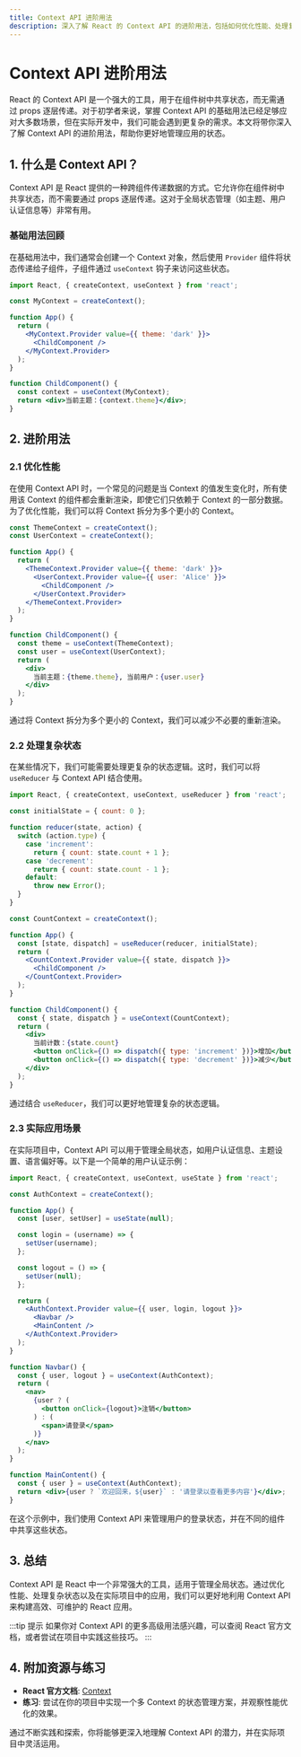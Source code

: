 ```yaml
---
title: Context API 进阶用法
description: 深入了解 React 的 Context API 的进阶用法，包括如何优化性能、处理复杂状态以及在实际项目中的应用场景。
---
```


# Context API 进阶用法

React 的 Context API 是一个强大的工具，用于在组件树中共享状态，而无需通过 props 逐层传递。对于初学者来说，掌握 Context API 的基础用法已经足够应对大多数场景，但在实际开发中，我们可能会遇到更复杂的需求。本文将带你深入了解 Context API 的进阶用法，帮助你更好地管理应用的状态。

## 1. 什么是 Context API？

Context API 是 React 提供的一种跨组件传递数据的方式。它允许你在组件树中共享状态，而不需要通过 props 逐层传递。这对于全局状态管理（如主题、用户认证信息等）非常有用。

### 基础用法回顾

在基础用法中，我们通常会创建一个 Context 对象，然后使用 `Provider` 组件将状态传递给子组件，子组件通过 `useContext` 钩子来访问这些状态。

```jsx
import React, { createContext, useContext } from 'react';

const MyContext = createContext();

function App() {
  return (
    <MyContext.Provider value={{ theme: 'dark' }}>
      <ChildComponent />
    </MyContext.Provider>
  );
}

function ChildComponent() {
  const context = useContext(MyContext);
  return <div>当前主题：{context.theme}</div>;
}
```

## 2. 进阶用法

### 2.1 优化性能

在使用 Context API 时，一个常见的问题是当 Context 的值发生变化时，所有使用该 Context 的组件都会重新渲染，即使它们只依赖于 Context 的一部分数据。为了优化性能，我们可以将 Context 拆分为多个更小的 Context。

```jsx
const ThemeContext = createContext();
const UserContext = createContext();

function App() {
  return (
    <ThemeContext.Provider value={{ theme: 'dark' }}>
      <UserContext.Provider value={{ user: 'Alice' }}>
        <ChildComponent />
      </UserContext.Provider>
    </ThemeContext.Provider>
  );
}

function ChildComponent() {
  const theme = useContext(ThemeContext);
  const user = useContext(UserContext);
  return (
    <div>
      当前主题：{theme.theme}, 当前用户：{user.user}
    </div>
  );
}
```

通过将 Context 拆分为多个更小的 Context，我们可以减少不必要的重新渲染。

### 2.2 处理复杂状态

在某些情况下，我们可能需要处理更复杂的状态逻辑。这时，我们可以将 `useReducer` 与 Context API 结合使用。

```jsx
import React, { createContext, useContext, useReducer } from 'react';

const initialState = { count: 0 };

function reducer(state, action) {
  switch (action.type) {
    case 'increment':
      return { count: state.count + 1 };
    case 'decrement':
      return { count: state.count - 1 };
    default:
      throw new Error();
  }
}

const CountContext = createContext();

function App() {
  const [state, dispatch] = useReducer(reducer, initialState);
  return (
    <CountContext.Provider value={{ state, dispatch }}>
      <ChildComponent />
    </CountContext.Provider>
  );
}

function ChildComponent() {
  const { state, dispatch } = useContext(CountContext);
  return (
    <div>
      当前计数：{state.count}
      <button onClick={() => dispatch({ type: 'increment' })}>增加</button>
      <button onClick={() => dispatch({ type: 'decrement' })}>减少</button>
    </div>
  );
}
```

通过结合 `useReducer`，我们可以更好地管理复杂的状态逻辑。

### 2.3 实际应用场景

在实际项目中，Context API 可以用于管理全局状态，如用户认证信息、主题设置、语言偏好等。以下是一个简单的用户认证示例：

```jsx
import React, { createContext, useContext, useState } from 'react';

const AuthContext = createContext();

function App() {
  const [user, setUser] = useState(null);

  const login = (username) => {
    setUser(username);
  };

  const logout = () => {
    setUser(null);
  };

  return (
    <AuthContext.Provider value={{ user, login, logout }}>
      <Navbar />
      <MainContent />
    </AuthContext.Provider>
  );
}

function Navbar() {
  const { user, logout } = useContext(AuthContext);
  return (
    <nav>
      {user ? (
        <button onClick={logout}>注销</button>
      ) : (
        <span>请登录</span>
      )}
    </nav>
  );
}

function MainContent() {
  const { user } = useContext(AuthContext);
  return <div>{user ? `欢迎回来，${user}` : '请登录以查看更多内容'}</div>;
}
```

在这个示例中，我们使用 Context API 来管理用户的登录状态，并在不同的组件中共享这些状态。

## 3. 总结

Context API 是 React 中一个非常强大的工具，适用于管理全局状态。通过优化性能、处理复杂状态以及在实际项目中的应用，我们可以更好地利用 Context API 来构建高效、可维护的 React 应用。

:::tip 提示
如果你对 Context API 的更多高级用法感兴趣，可以查阅 React 官方文档，或者尝试在项目中实践这些技巧。
:::

## 4. 附加资源与练习

- **React 官方文档**: [Context](https://reactjs.org/docs/context.html)
- **练习**: 尝试在你的项目中实现一个多 Context 的状态管理方案，并观察性能优化的效果。

通过不断实践和探索，你将能够更深入地理解 Context API 的潜力，并在实际项目中灵活运用。